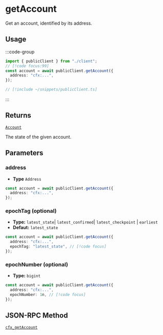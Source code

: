 # getAccount

Get an account, identified by its address.

## Usage

:::code-group

```ts twoslash [example.ts]
import { publicClient } from "./client";
// [!code focus:99]
const account = await publicClient.getAccount({
  address: "cfx:...",
});
```

```ts [client.ts] filename="client.ts"
// [!include ~/snippets/publicClient.ts]
```

:::

## Returns

[`Account`](#TODO)

The state of the given account.

## Parameters

### address

- **Type** `Address`

```ts
const account = await publicClient.getAccount({
  address: "cfx:...",
});
```

### epochTag (optional)

- **Type:** `latest_state`| `latest_confirmed`| `latest_checkpoint` | `earliest`
- **Defaut:** `latest_state`

```ts
const account = await publicClient.getAccount({
  address: "cfx:...",
  epochTag: "latest_state", // [!code focus]
});
```

### epochNumber (optional)

- **Type:** `bigint`

```ts
const account = await publicClient.getAccount({
  address: "cfx:...",
  epochNumber: 1n, // [!code focus]
});
```

## JSON-RPC Method

[`cfx_getAccount`](https://doc.confluxnetwork.org/docs/core/build/json-rpc/cfx-namespace#cfx_getaccount)
